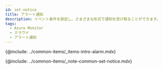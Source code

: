 ```yaml
---
id: set-notice
title: アラート通知
description: イベント条件を設定し、さまざまな形式で通知を受け取ることができます。
tags:
  - Azure Monitor
  - クラウド
  - アラート通知
---
```


{@include: ../common-items/_items-intro-alarm.mdx} 

{@include: ../common-items/_note-common-set-notice.mdx}
